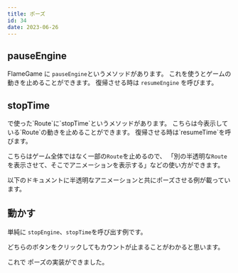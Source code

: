 ```yaml
---
title: ポーズ
id: 34
date: 2023-06-26
---
```



## pauseEngine

FlameGame に `pauseEngine`というメソッドがあります。
これを使うとゲームの動きを止めることができます。
復帰させる時は `resumeEngine` を呼びます。

<DocLink document="https://docs.flame-engine.org/latest/flame/game.html#pause-resuming-stepping-game-execution" />
<DocLink reference="https://pub.dev/documentation/flame/latest/game/Game/pauseEngine.html" />

## stopTime

<ExampleLink slug="router" />
で使った`Route`に`stopTime`というメソッドがあります。 こちらは今表示している`Route`の動きを止めることができます。
復帰させる時は`resumeTime`を呼びます。

<DocLink reference="https://pub.dev/documentation/flame/latest/game/Route/stopTime.html" />

こちらはゲーム全体ではなく一部の`Route`を止めるので、
「別の半透明な`Route`を表示させて、そこでアニメーションを表示する」などの使い方ができます。

以下のドキュメントに半透明なアニメーションと共にポーズさせる例が載っています。

<DocLink document="https://docs.flame-engine.org/latest/flame/router.html#routercomponent" />

## 動かす

単純に `stopEngine`、`stopTime`を呼び出す例です。

<ExampleCode file="pause/page.dart" />

どちらのボタンをクリックしてもカウントが止まることがわかると思います。

これで ポーズの実装ができました。
